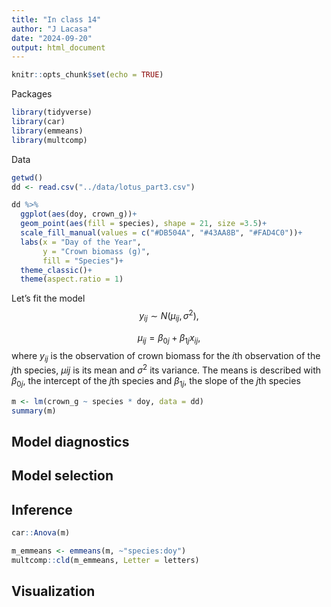 ```yaml
---
title: "In class 14"
author: "J Lacasa"
date: "2024-09-20"
output: html_document
---
```


```r
knitr::opts_chunk$set(echo = TRUE)
```

Packages
```r
library(tidyverse)
library(car)
library(emmeans)
library(multcomp)
```

Data
```r
getwd()
dd <- read.csv("../data/lotus_part3.csv")
```

```r

dd %>% 
  ggplot(aes(doy, crown_g))+
  geom_point(aes(fill = species), shape = 21, size =3.5)+
  scale_fill_manual(values = c("#DB504A", "#43AA8B", "#FAD4C0"))+
  labs(x = "Day of the Year", 
       y = "Crown biomass (g)", 
       fill = "Species")+
  theme_classic()+
  theme(aspect.ratio = 1)
```

Let's fit the model
$$y_{ij} \sim N(\mu_{ij}, \sigma^2),$$

$$\mu_{ij} = \beta_{0j} + \beta_{1j}x_{ij},$$
where $y_{ij}$ is the observation of crown biomass for the $i$th observation of the $j$th species, $\mu{ij}$ is its mean and $\sigma^2$ its variance. The means is described with $\beta_{0j}$, the intercept of the $j$th species and $\beta_{1j}$, the slope of the $j$th species  


```r
m <- lm(crown_g ~ species * doy, data = dd)
summary(m)
```

## Model diagnostics

## Model selection  

## Inference  
```r
car::Anova(m)
```

```r
m_emmeans <- emmeans(m, ~"species:doy")
multcomp::cld(m_emmeans, Letter = letters)
```

## Visualization
